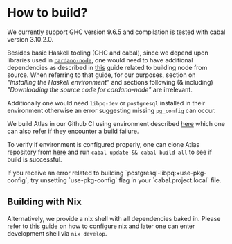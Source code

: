 # How to build?

We currently support GHC version 9.6.5 and compilation is tested with cabal version 3.10.2.0.

Besides basic Haskell tooling (GHC and cabal), since we depend upon libraries used in [`cardano-node`](https://github.com/IntersectMBO/cardano-node), one would need to have additional dependencies as described in [this](https://github.com/input-output-hk/cardano-node-wiki/blob/602fe3a56a13a773cd6c0e00420ee3e5c56f2857/docs/getting-started/install.md) guide related to building node from source. When referring to that guide, for our purposes, section on _"Installing the Haskell environment"_ and sections following (& including) _"Downloading the source code for cardano-node"_ are irrelevant.

Additionally one would need `libpq-dev` or `postgresql` installed in their environment otherwise an error suggesting missing `pg_config` can occur.

We build Atlas in our Github CI using environment described [here](https://github.com/geniusyield/atlas/blob/main/.github/workflows/haskell.yml) which one can also refer if they encounter a build failure.

To verify if environment is configured properly, one can clone Atlas repository from [here](https://github.com/geniusyield/atlas/tree/main) and run `cabal update && cabal build all` to see if build is successful.

<Callout>
  If you receive an error related to building `postgresql-libpq:+use-pkg-config`, try unsetting `use-pkg-config` flag in your `cabal.project.local` file.
</Callout>

## Building with Nix

Alternatively, we provide a nix shell with all dependencies baked in. Please refer to [this](https://github.com/input-output-hk/iogx/blob/c6ce7f034717ed0c0e9c6dd8fa2f898a15439627/doc/nix-setup-guide.md) guide on how to configure nix and later one can enter development shell via `nix develop`.
